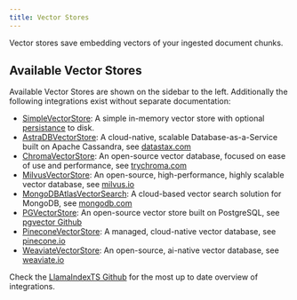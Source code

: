 ```yaml
---
title: Vector Stores
---
```


Vector stores save embedding vectors of your ingested document chunks.

## Available Vector Stores

Available Vector Stores are shown on the sidebar to the left. Additionally the following integrations exist without separate documentation:

- [SimpleVectorStore](/docs/api/classes/SimpleVectorStore): A simple in-memory vector store with optional [persistance](/docs/llamaindex/modules/data/stores#local-storage) to disk.
- [AstraDBVectorStore](/docs/api/classes/AstraDBVectorStore): A cloud-native, scalable Database-as-a-Service built on Apache Cassandra, see [datastax.com](https://www.datastax.com/products/datastax-astra)
- [ChromaVectorStore](/docs/api/classes/ChromaVectorStore): An open-source vector database, focused on ease of use and performance, see [trychroma.com](https://www.trychroma.com/)
- [MilvusVectorStore](/docs/api/classes/MilvusVectorStore): An open-source, high-performance, highly scalable vector database, see [milvus.io](https://milvus.io/)
- [MongoDBAtlasVectorSearch](/docs/api/classes/MongoDBAtlasVectorSearch): A cloud-based vector search solution for MongoDB, see [mongodb.com](https://www.mongodb.com/products/platform/atlas-vector-search)
- [PGVectorStore](/docs/api/classes/PGVectorStore): An open-source vector store built on PostgreSQL, see [pgvector Github](https://github.com/pgvector/pgvector)
- [PineconeVectorStore](/docs/api/classes/PineconeVectorStore): A managed, cloud-native vector database, see [pinecone.io](https://www.pinecone.io/)
- [WeaviateVectorStore](/docs/api/classes/WeaviateVectorStore): An open-source, ai-native vector database, see [weaviate.io](https://weaviate.io/)

Check the [LlamaIndexTS Github](https://github.com/run-llama/LlamaIndexTS) for the most up to date overview of integrations.

